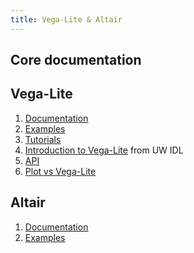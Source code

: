 ```yaml
---
title: Vega-Lite & Altair
---
```


## Core documentation

::: {.panel-tabset}

## Vega-Lite

1. [Documentation](https://vega.github.io/vega-lite/docs/)
1. [Examples](https://vega.github.io/vega-lite/examples/)
1. [Tutorials](https://vega.github.io/vega-lite/tutorials/getting_started.html)
1. [Introduction to Vega-Lite](https://observablehq.com/@uwdata/introduction-to-vega-lite) from UW IDL 
1. [API](https://observablehq.com/collection/@vega/vega-lite-api)
1. [Plot vs Vega-Lite](https://observablehq.com/@observablehq/plot-vega-lite)


## Altair

1. [Documentation](https://altair-viz.github.io/user_guide/data.html#user-guide-data)
1. [Examples](https://altair-viz.github.io/gallery/index.html#example-gallery)

:::

